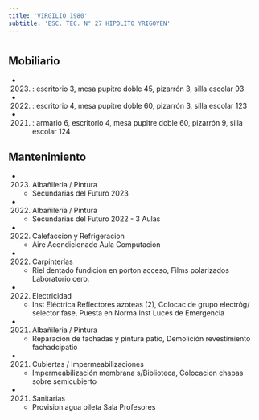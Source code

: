 ```yaml
---
title: 'VIRGILIO 1980'
subtitle: 'ESC. TEC. N° 27 HIPOLITO YRIGOYEN'
---
```


#


## Mobiliario

*  (2023) : escritorio 3, mesa pupitre doble 45, pizarrón 3, silla escolar 93 

*  (2022) : escritorio 4, mesa pupitre doble 60, pizarrón 3, silla escolar 123 

*  (2021) : armario 6, escritorio 4, mesa pupitre doble 60, pizarrón 9, silla escolar 124 





## Mantenimiento

*  (2023) Albañileria / Pintura 
    + Secundarias del Futuro 2023

*  (2022) Albañileria / Pintura 
    + Secundarias del Futuro 2022 - 3 Aulas

*  (2022) Calefaccion y Refrigeracion 
    + Aire Acondicionado Aula Computacion

*  (2022) Carpinterías 
    + Riel dentado fundicion en porton acceso, Films polarizados Laboratorio cero.

*  (2022) Electricidad 
    + Inst Eléctrica Reflectores azoteas (2), Colocac de grupo electróg/ selector fase, Puesta en Norma Inst Luces de Emergencia

*  (2021) Albañileria / Pintura 
    + Reparacion de fachadas y pintura patio, Demolición revestimiento fachadcipatio

*  (2021) Cubiertas / Impermeabilizaciones 
    + Impermeabilización membrana s/Biblioteca, Colocacion chapas sobre semicubierto

*  (2021) Sanitarias 
    + Provision agua pileta Sala Profesores



